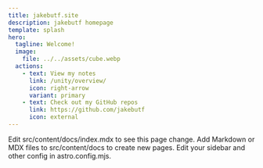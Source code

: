 ```yaml
---
title: jakebutf.site
description: jakebutf homepage
template: splash
hero:
  tagline: Welcome!
  image:
    file: ../../assets/cube.webp
  actions:
    - text: View my notes
      link: /unity/overview/
      icon: right-arrow
      variant: primary
    - text: Check out my GitHub repos
      link: https://github.com/jakebutf
      icon: external
---
```



<div class="container">
  <div class="card-container">
    <CardGrid>
      <Card title="Project Solstice" icon="laptop">
        Edit src/content/docs/index.mdx to see this page change.
      </Card>
      <Card title="OpenGL C Renderer" icon="seti:c">
        Add Markdown or MDX files to src/content/docs to create new pages.
      </Card>
      <Card title="dz" icon="seti:cpp">
        Edit your sidebar and other config in astro.config.mjs.
      </Card>
    </CardGrid>
  </div>
</div>
